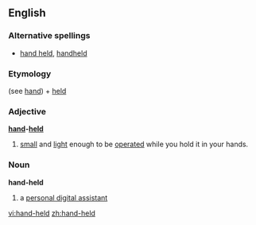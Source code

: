 ==English==
===Alternative spellings===
*[[hand held]], [[handheld]]

===Etymology===
(see [[hand]]) + [[held]]
===Adjective===
'''[[hand]]-[[held]]'''
# [[small]] and [[light]] enough to be [[operate]]d while you hold it in your hands.

===Noun===
'''hand-held'''
#{{computing}} a [[personal digital assistant]]

[[vi:hand-held]]
[[zh:hand-held]]